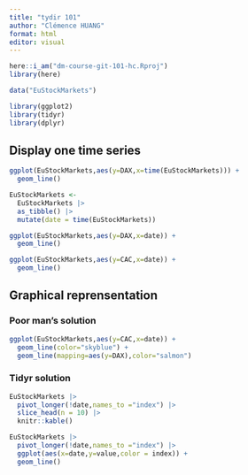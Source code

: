 ```yaml
---
title: "tydir 101"
author: "Clémence HUANG"
format: html
editor: visual
---
```

```r
here::i_am("dm-course-git-101-hc.Rproj")
library(here)
```

```r
data("EuStockMarkets")
```

```r
library(ggplot2)
library(tidyr)
library(dplyr)
```

## Display one time series
```r
ggplot(EuStockMarkets,aes(y=DAX,x=time(EuStockMarkets))) +
  geom_line()
```

```r
EuStockMarkets <-
  EuStockMarkets |> 
  as_tibble() |>
  mutate(date = time(EuStockMarkets))
```


```r
ggplot(EuStockMarkets,aes(y=DAX,x=date)) +
  geom_line()
```

```r
ggplot(EuStockMarkets,aes(y=CAC,x=date)) +
  geom_line()
```

## Graphical reprensentation

### Poor man's solution
```r
ggplot(EuStockMarkets,aes(y=CAC,x=date)) +
  geom_line(color="skyblue") +
  geom_line(mapping=aes(y=DAX),color="salmon")
```

### Tidyr solution
```r
EuStockMarkets |>
  pivot_longer(!date,names_to ="index") |>
  slice_head(n = 10) |>
  knitr::kable()

```

```r
EuStockMarkets |>
  pivot_longer(!date,names_to ="index") |>
  ggplot(aes(x=date,y=value,color = index)) +
  geom_line()
```

